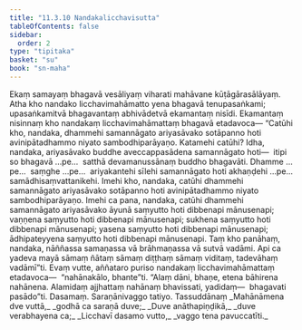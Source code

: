 ```yaml
---
title: "11.3.10 Nandakalicchavisutta"
tableOfContents: false
sidebar:
  order: 2
type: "tipitaka"
basket: "su"
book: "sn-maha"
---
```



<DynamicBreadcrumb />

<Division number="1026" book="sn-maha">

<Paragraph number="1988" book="sn-maha">
Ekaṃ samayaṃ bhagavā vesāliyaṃ viharati mahāvane kūṭāgārasālāyaṃ. Atha kho nandako licchavimahāmatto yena bhagavā tenupasaṅkami; upasaṅkamitvā bhagavantaṃ abhivādetvā ekamantaṃ nisīdi. Ekamantaṃ nisinnaṃ kho nandakaṃ licchavimahāmattaṃ bhagavā etadavoca—
</Paragraph>

<Paragraph number="1989" book="sn-maha">
“Catūhi kho, nandaka, dhammehi samannāgato ariyasāvako sotāpanno hoti avinipātadhammo niyato sambodhiparāyaṇo. Katamehi catūhi? Idha, nandaka, ariyasāvako buddhe aveccappasādena samannāgato hoti—  itipi so bhagavā …pe…  satthā devamanussānaṃ buddho bhagavāti. Dhamme …pe…  saṃghe …pe…  ariyakantehi sīlehi samannāgato hoti akhaṇḍehi …pe…  samādhisaṃvattanikehi. Imehi kho, nandaka, catūhi dhammehi samannāgato ariyasāvako sotāpanno hoti avinipātadhammo niyato sambodhiparāyaṇo.
</Paragraph>

<Paragraph number="1990" book="sn-maha">
Imehi ca pana, nandaka, catūhi dhammehi samannāgato ariyasāvako āyunā saṃyutto hoti dibbenapi mānusenapi; vaṇṇena saṃyutto hoti dibbenapi mānusenapi; sukhena saṃyutto hoti dibbenapi mānusenapi; yasena saṃyutto hoti dibbenapi mānusenapi; ādhipateyyena saṃyutto hoti dibbenapi mānusenapi. Taṃ kho panāhaṃ, nandaka, nāññassa samaṇassa vā brāhmaṇassa vā sutvā vadāmi. Api ca yadeva mayā sāmaṃ ñātaṃ sāmaṃ diṭṭhaṃ sāmaṃ viditaṃ, tadevāhaṃ vadāmī”ti.
</Paragraph>

<Paragraph number="1991" book="sn-maha">
Evaṃ vutte, aññataro puriso nandakaṃ licchavimahāmattaṃ etadavoca—  “nahānakālo, bhante”ti. “Alaṃ dāni, bhaṇe, etena bāhirena nahānena. Alamidaṃ ajjhattaṃ nahānaṃ bhavissati, yadidaṃ—  bhagavati pasādo”ti.

</Paragraph>
</Division>

<Paragraph number="1992" type="center" book="sn-maha">
Dasamaṃ.



</Paragraph>

<Paragraph number="1993" type="center" book="sn-maha">
Saraṇānivaggo tatiyo.



</Paragraph>

<Paragraph number="1994" type="center" book="sn-maha">
Tassuddānaṃ


</Paragraph>

<Paragraph number="1995" type="verses" book="sn-maha">
_Mahānāmena dve vuttā,_  
_godhā ca saraṇā duve;_  
_Duve anāthapiṇḍikā,_  
_duve verabhayena ca;_  
_Licchavī dasamo vutto,_  
_vaggo tena pavuccatīti._
</Paragraph>